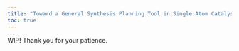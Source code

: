 ```yaml
---
title: "Toward a General Synthesis Planning Tool in Single Atom Catalysis"
toc: true
---
```


WIP! Thank you for your patience.
